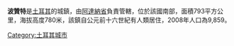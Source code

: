 {{Unreferenced|time=2021-12-27T03:31:37+00:00}}
'''波贊特'''是[[土耳其|土耳其]]的城鎮，由[[阿達納省|阿達納省]]負責管轄，位於該國南部，面積793平方公里，海拔高度780米，該鎮自公元前十六世紀有人類居住，2008年人口為9,859。

{{Turkey-geo-stub}}
[[Category:土耳其城市|Category:土耳其城市]]